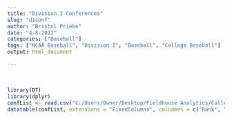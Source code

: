 ```yaml
---
title: "Division I Conferences"
slug: "d1conf"
author: "Bristol Priebe"
date: "4-8-2022"
categories: ["Baseball"]
tags: ["NCAA Baseball", "Division I", "Baseball", "College Baseball"]
output: html_document

---
```


\  
\  

```r
library(DT)
library(dplyr)
confList <- read.csv("C:/Users/Owner/Desktop/Fieldhouse Analytics/College Baseball/2022 CUrrent Average Rating By Conference - D-I.csv")
datatable(confList, extensions = "FixedColumns", colnames = c("Rank", "Conference", "Avg Rating"), rownames = FALSE, class = "cell-border stripe", width = '400px', options = list(columnDefs = list(list(className = "dt-center", targets = c(0,2))), pageLength = 31, scrollX = TRUE, scrollY = '700px')) %>% formatRound("AvgRating", digits = 2)

```


